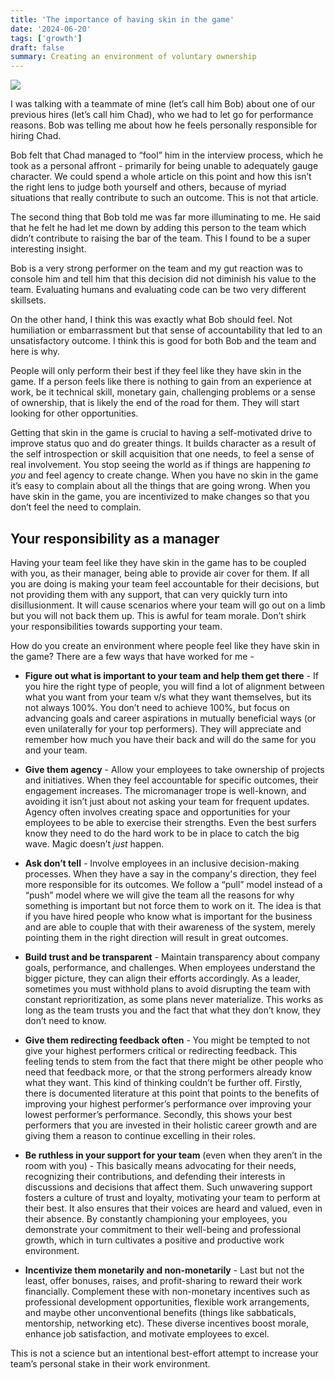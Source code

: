 ```yaml
---
title: 'The importance of having skin in the game'
date: '2024-06-20'
tags: ['growth']
draft: false
summary: Creating an environment of voluntary ownership
---
```

![](/static/images/skin.jpeg)

I was talking with a teammate of mine (let’s call him Bob) about one of our previous hires (let’s call him Chad), who we had to let go for performance reasons. Bob was telling me about how he feels personally responsible for hiring Chad.

Bob felt that Chad managed to “fool” him in the interview process, which he took as a personal affront - primarily for being unable to adequately gauge character. We could spend a whole article on this point and how this isn’t the right lens to judge both yourself and others, because of myriad situations that really contribute to such an outcome. This is not that article.

The second thing that Bob told me was far more illuminating to me. He said that he felt he had let me down by adding this person to the team which didn’t contribute to raising the bar of the team. This I found to be a super interesting insight.

Bob is a very strong performer on the team and my gut reaction was to console him and tell him that this decision did not diminish his value to the team. Evaluating humans and evaluating code can be two very different skillsets.

On the other hand, I think this was exactly what Bob should feel. Not humiliation or embarrassment but that sense of accountability that led to an unsatisfactory outcome. I think this is good for both Bob and the team and here is why.

People will only perform their best if they feel like they have skin in the game. If a person feels like there is nothing to gain from an experience at work, be it technical skill, monetary gain, challenging problems or a sense of ownership, that is likely the end of the road for them. They will start looking for other opportunities.

Getting that skin in the game is crucial to having a self-motivated drive to improve status quo and do greater things. It builds character as a result of the self introspection or skill acquisition that one needs, to feel a sense of real involvement. You stop seeing the world as if things are happening _to you_ and feel agency to create change. When you have no skin in the game it’s easy to complain about all the things that are going wrong. When you have skin in the game, you are incentivized to make changes so that you don’t feel the need to complain.

## Your responsibility as a manager

Having your team feel like they have skin in the game has to be coupled with you, as their manager, being able to provide air cover for them. If all you are doing is making your team feel accountable for their decisions, but not providing them with any support, that can very quickly turn into disillusionment. It will cause scenarios where your team will go out on a limb but you will not back them up. This is awful for team morale. Don’t shirk your responsibilities towards supporting your team.

How do you create an environment where people feel like they have skin in the game? There are a few ways that have worked for me -

- **Figure out what is important to your team and help them get there** - If you hire the right type of people, you will find a lot of alignment between what you want from your team v/s what they want themselves, but its not always 100%. You don’t need to achieve 100%, but focus on advancing goals and career aspirations in mutually beneficial ways (or even unilaterally for your top performers). They will appreciate and remember how much you have their back and will do the same for you and your team.

- **Give them agency** - Allow your employees to take ownership of projects and initiatives. When they feel accountable for specific outcomes, their engagement increases. The micromanager trope is well-known, and avoiding it isn’t just about not asking your team for frequent updates. Agency often involves creating space and opportunities for your employees to be able to exercise their strengths. Even the best surfers know they need to do the hard work to be in place to catch the big wave. Magic doesn’t _just_ happen.

- **Ask don’t tell** - Involve employees in an inclusive decision-making processes. When they have a say in the company's direction, they feel more responsible for its outcomes. We follow a “pull” model instead of a “push” model where we will give the team all the reasons for why something is important but not force them to work on it. The idea is that if you have hired people who know what is important for the business and are able to couple that with their awareness of the system, merely pointing them in the right direction will result in great outcomes.

- **Build trust and be transparent** - Maintain transparency about company goals, performance, and challenges. When employees understand the bigger picture, they can align their efforts accordingly. As a leader, sometimes you must withhold plans to avoid disrupting the team with constant reprioritization, as some plans never materialize. This works as long as the team trusts you and the fact that what they don’t know, they don’t need to know.

- **Give them redirecting feedback often** - You might be tempted to not give your highest performers critical or redirecting feedback. This feeling tends to stem from the fact that there might be other people who need that feedback more, or that the strong performers already know what they want. This kind of thinking couldn’t be further off. Firstly, there is documented literature at this point that points to the benefits of improving your highest performer’s performance over improving your lowest performer’s performance. Secondly, this shows your best performers that you are invested in their holistic career growth and are giving them a reason to continue excelling in their roles.

- **Be ruthless in your support for your team** (even when they aren’t in the room with you) - This basically means advocating for their needs, recognizing their contributions, and defending their interests in discussions and decisions that affect them. Such unwavering support fosters a culture of trust and loyalty, motivating your team to perform at their best. It also ensures that their voices are heard and valued, even in their absence. By constantly championing your employees, you demonstrate your commitment to their well-being and professional growth, which in turn cultivates a positive and productive work environment.

- **Incentivize them monetarily and non-monetarily** - Last but not the least, offer bonuses, raises, and profit-sharing to reward their work financially. Complement these with non-monetary incentives such as professional development opportunities, flexible work arrangements, and maybe other unconventional benefits (things like sabbaticals, mentorship, networking etc). These diverse incentives boost morale, enhance job satisfaction, and motivate employees to excel.

This is not a science but an intentional best-effort attempt to increase your team’s personal stake in their work environment.